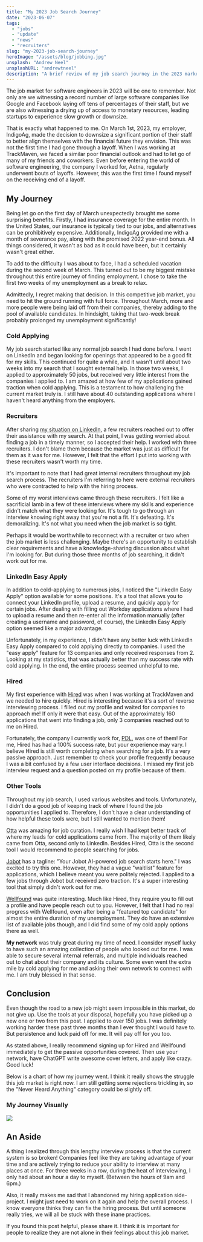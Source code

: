 ```yaml
---
title: "My 2023 Job Search Journey"
date: "2023-06-07"
tags:
  - "jobs"
  - "update"
  - "news"
  - "recruiters"
slug: "my-2023-job-search-journey"
heroImage: "/assets/blog/jobbing.jpg"
unsplash: "Andrew Neel"
unsplashURL: "andrewtneel"
description: "A brief review of my job search journey in the 2023 market. I applied to over 150 jobs and it was exhausting!"
---
```



The job market for software engineers in 2023 will be one to remember.
Not only are we witnessing a record number of large software companies like Google and Facebook laying off tens of percentages of their staff, but we are also witnessing a drying up of access to monetary resources, leading startups to experience slow growth or downsize.

That is exactly what happened to me.
On March 1st, 2023, my employer, IndigoAg, made the decision to downsize a significant portion of their staff to better align themselves with the financial future they envision.
This was not the first time I had gone through a layoff.
When I was working at TrackMaven, we faced a similar poor financial outlook and had to let go of many of my friends and coworkers.
Even before entering the world of software engineering, the company I worked for, Aetna, regularly underwent bouts of layoffs.
However, this was the first time I found myself on the receiving end of a layoff.

## My Journey

Being let go on the first day of March unexpectedly brought me some surprising benefits.
Firstly, I had insurance coverage for the entire month.
In the United States, our insurance is typically tied to our jobs, and alternatives can be prohibitively expensive.
Additionally, IndigoAg provided me with a month of severance pay, along with the promised 2022 year-end bonus.
All things considered, it wasn't as bad as it could have been, but it certainly wasn't great either.

To add to the difficulty I was about to face, I had a scheduled vacation during the second week of March.
This turned out to be my biggest mistake throughout this entire journey of finding employment.
I chose to take the first two weeks of my unemployment as a break to relax.

Admittedly, I regret making that decision.
In this competitive job market, you need to hit the ground running with full force.
Throughout March, more and more people were being laid off from their companies, thereby adding to the pool of available candidates.
In hindsight, taking that two-week break probably prolonged my unemployment significantly!

### Cold Applying

My job search started like any normal job search I had done before.
I went on LinkedIn and began looking for openings that appeared to be a good fit for my skills.
This continued for quite a while, and it wasn't until about two weeks into my search that I sought external help.
In those two weeks, I applied to approximately 50 jobs, but received very little interest from the companies I applied to.
I am amazed at how few of my applications gained traction when cold applying.
This is a testament to how challenging the current market truly is.
I still have about 40 outstanding applications where I haven't heard anything from the employers.

### Recruiters

After sharing [my situation on LinkedIn](https://www.linkedin.com/posts/joshfinnie_opentowork-python-rust-activity-7037070518843252736-DAVp), a few recruiters reached out to offer their assistance with my search.
At that point, I was getting worried about finding a job in a timely manner, so I accepted their help.
I worked with three recruiters.
I don't blame them because the market was just as difficult for them as it was for me.
However, I felt that the effort I put into working with these recruiters wasn't worth my time.

It's important to note that I had great internal recruiters throughout my job search process.
The recruiters I'm referring to here were external recruiters who were contracted to help with the hiring process.

Some of my worst interviews came through these recruiters.
I felt like a sacrificial lamb in a few of these interviews where my skills and experience didn't match what they were looking for.
It's tough to go through an interview knowing right away that you're not a fit.
It's defeating.
It's demoralizing.
It's not what you need when the job market is so tight.

Perhaps it would be worthwhile to reconnect with a recruiter or two when the job market is less challenging.
Maybe there's an opportunity to establish clear requirements and have a knowledge-sharing discussion about what I'm looking for.
But during those three months of job searching, it didn't work out for me.

### LinkedIn Easy Apply

In addition to cold-applying to numerous jobs, I noticed the "LinkedIn Easy Apply" option available for some positions.
It's a tool that allows you to connect your LinkedIn profile, upload a resume, and quickly apply for certain jobs.
After dealing with filling out Workday applications where I had to upload a resume and then re-enter all the information manually (after creating a username and password, of course), the LinkedIn Easy Apply option seemed like a major advantage.

Unfortunately, in my experience, I didn't have any better luck with LinkedIn Easy Apply compared to cold applying directly to companies.
I used the "easy apply" feature for 13 companies and only received responses from 2.
Looking at my statistics, that was actually better than my success rate with cold applying.
In the end, the entire process seemed unhelpful to me.

### Hired

My first experience with [Hired](https://hired.com/x/d1294c3b24f61e3a46ae9115e06d4597) was when I was working at TrackMaven and we needed to hire quickly.
Hired is interesting because it's a sort of reverse interviewing process.
I filled out my profile and waited for companies to approach me!
If only it were that easy.
Out of the approximately 160 applications that went into finding a job, only 3 companies reached out to me on Hired.

Fortunately, the company I currently work for, [PDL](https://www.peopledatalabs.com/), was one of them!
For me, Hired has had a 100% success rate, but your experience may vary.
I believe Hired is still worth completing when searching for a job.
It's a very passive approach.
Just remember to check your profile frequently because I was a bit confused by a few user interface decisions.
I missed my first job interview request and a question posted on my profile because of them.

### Other Tools

Throughout my job search, I used various websites and tools.
Unfortunately, I didn't do a good job of keeping track of where I found the job opportunities I applied to.
Therefore, I don't have a clear understanding of how helpful these tools were, but I still wanted to mention them!

[Otta](https://otta.com/) was amazing for job curation.
I really wish I had kept better track of where my leads for cold applications came from.
The majority of them likely came from Otta, second only to LinkedIn.
Besides Hired, Otta is the second tool I would recommend to people searching for jobs.

[Jobot](https://jobot.com/) has a tagline: "Your Jobot AI-powered job search starts here."
I was excited to try this one.
However, they had a vague "waitlist" feature for applications, which I believe meant you were politely rejected.
I applied to a few jobs through Jobot but received zero traction.
It's a super interesting tool that simply didn't work out for me.

[Wellfound](https://wellfound.com) was quite interesting.
Much like Hired, they require you to fill out a profile and have people reach out to you.
However, I felt that I had no real progress with Wellfound, even after being a "featured top candidate" for almost the entire duration of my unemployment.
They do have an extensive list of available jobs though, and I did find some of my cold apply options there as well.

**My network** was truly great during my time of need.
I consider myself lucky to have such an amazing collection of people who looked out for me.
I was able to secure several internal referrals, and multiple individuals reached out to chat about their company and its culture.
Some even went the extra mile by cold applying for me and asking their own network to connect with me.
I am truly blessed in that sense.

## Conclusion

Even though the road to a new job might seem impossible in this market, do not give up.
Use the tools at your disposal, hopefully you have picked up a new one or two from this post.
I applied to over 150 jobs.
I was definitely working harder these past three months than I ever thought I would have to.
But persistence and luck paid off for me.
It will pay off for you too.

As stated above, I really recommend signing up for Hired and Wellfound immediately to get the passive opportunities covered.
Then use your network, have ChatGPT write awesome cover letters, and apply like crazy.
Good luck!

Below is a chart of how my journey went.
I think it really shows the struggle this job market is right now.
I am still getting some rejections trickling in, so the "Never Heard Anything" category could be slightly off.

### My Journey Visually

<img src={sankey} />


## An Aside

A thing I realized through this lengthy interview process is that the current system is so broken!
Companies feel like they are taking advantage of your time and are actively trying to reduce your ability to interview at many places at once.
For three weeks in a row, during the heat of interviewing, I only had about an hour a day to myself. (Between the hours of 9am and 6pm.)

Also, it really makes me sad that I abandoned my hiring application side-project.
I might just need to work on it again and help the overall process.
I know everyone thinks they can fix the hiring process.
But until someone really tries, we will all be stuck with these inane practices.

If you found this post helpful, please share it.
I think it is important for people to realize they are not alone in their feelings about this job market.
    
